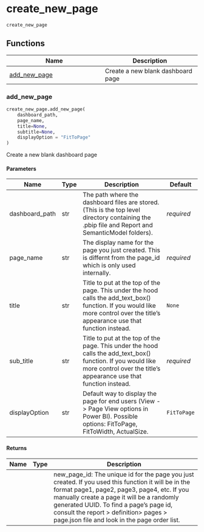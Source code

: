 # create_new_page { #powerbpy.create_new_page }

`create_new_page`



## Functions

| Name | Description |
| --- | --- |
| [add_new_page](#powerbpy.create_new_page.add_new_page) | Create a new blank dashboard page |

### add_new_page { #powerbpy.create_new_page.add_new_page }

```python
create_new_page.add_new_page(
    dashboard_path,
    page_name,
    title=None,
    subtitle=None,
    displayOption = "FitToPage"
)
```

Create a new blank dashboard page

#### Parameters {.doc-section .doc-section-parameters}

| Name           | Type   | Description                                                                                                                                                                       | Default    |
|----------------|--------|-----------------------------------------------------------------------------------------------------------------------------------------------------------------------------------|------------|
| dashboard_path | str    | The path where the dashboard files are stored. (This is the top level directory containing the .pbip file and Report and SemanticModel folders).                                  | _required_ |
| page_name      | str    | The display name for the page you just created. This is differnt from the page_id which is only used internally.                                                                  | _required_ |
| title          | str    | Title to put at the top of the page. This under the hood calls the add_text_box() function. If you would like more control over the title's appearance use that function instead. | `None`     |
| sub_title      | str    | Title to put at the top of the page. This under the hood calls the add_text_box() function. If you would like more control over the title's appearance use that function instead. | _required_ |
| displayOption  | str    | Default way to display the page for end users (View -> Page View options in Power BI). Possible options: FitToPage, FitToWidth, ActualSize.                                      | `FitToPage` |

#### Returns {.doc-section .doc-section-returns}

| Name   | Type   | Description                                                                                                                                                                                                                                                                                                                          |
|--------|--------|--------------------------------------------------------------------------------------------------------------------------------------------------------------------------------------------------------------------------------------------------------------------------------------------------------------------------------------|
|        |        | new_page_id: The unique id for the page you just created. If you used this function it will be in the format page1, page2, page3, page4, etc. If you manually create a page it will be a randomly generated UUID. To find a page's page id, consult the report > definition> pages > page.json file and look in the page order list. |
